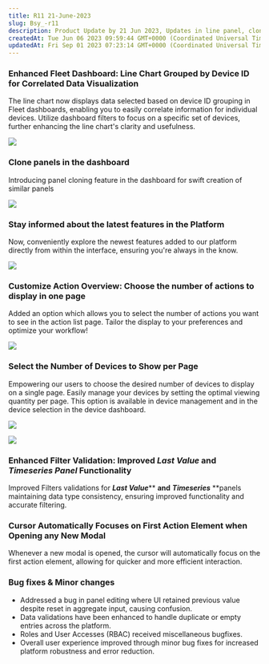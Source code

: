 ```yaml
---
title: R11 21-June-2023
slug: Bsy_-r11
description: Product Update by 21 Jun 2023, Updates in line panel, clone panel and other changes
createdAt: Tue Jun 06 2023 09:59:44 GMT+0000 (Coordinated Universal Time)
updatedAt: Fri Sep 01 2023 07:23:14 GMT+0000 (Coordinated Universal Time)
---
```


### **Enhanced Fleet Dashboard: Line Chart Grouped by Device ID for Correlated Data Visualization**

The line chart now displays data selected based on device ID grouping in Fleet dashboards, enabling you to easily correlate information for individual devices. Utilize dashboard filters to focus on a specific set of devices, further enhancing the line chart's clarity and usefulness.

![](/assets/Tw41zcGAIw-uPim0fSvj-_line-chart-by-id.png)

### **Clone panels in the dashboard**

Introducing panel cloning feature in the dashboard for swift creation of similar panels

![](/assets/r26fQHFMcbi6qdvGkhwJc_clonepanel.png)

### **Stay informed about the latest features in the Platform**

Now, conveniently explore the newest features added to our platform directly from within the interface, ensuring you're always in the know.

![](/assets/0kR0Gx04kFrkx0QDBkSmr_latest-release.png)

### **Customize Action Overview: Choose the number of actions to display in one page**

Added an option which allows you to select the number of actions you want to see in the action list page. Tailor the display to your preferences and optimize your workflow!

![](/assets/8N6_5WEBLzEjZ8-r_56xN_actionperpage.png)

### **Select the Number of Devices to Show per Page**

Empowering our users to choose the desired number of devices to display on a single page. Easily manage your devices by setting the optimal viewing quantity per page. This option is available in device management and in the device selection in the device dashboard.

![](/assets/U6lrVxXdKrBKf6AusbyCr_selectdeviceperpage.png)

![](/assets/R1kSbkr29sQSWoz3zZSSR_deviceperpage.png)

### **Enhanced Filter Validation: Improved *****Last Value***** and *****Timeseries Panel***** Functionality**

Improved Filters validations for ***Last Value***** **and** *****Timeseries***** **panels maintaining data type consistency, ensuring improved functionality and accurate filtering.

### **Cursor Automatically Focuses on First Action Element when Opening any New Modal**

Whenever a new modal is opened, the cursor will automatically focus on the first action element, allowing for quicker and more efficient interaction.&#x20;

### Bug fixes & Minor changes

- Addressed a bug in panel editing where UI retained previous value despite reset in aggregate input, causing confusion.
- Data validations have been enhanced to handle duplicate or empty entries across the platform.
- Roles and User Accesses (RBAC) received miscellaneous bugfixes.
- Overall user experience improved through minor bug fixes for increased platform robustness and error reduction.

